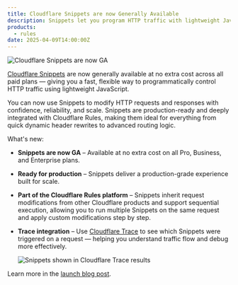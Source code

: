```yaml
---
title: Cloudflare Snippets are now Generally Available
description: Snippets let you program HTTP traffic with lightweight JavaScript — now GA and ready for production.
products:
  - rules
date: 2025-04-09T14:00:00Z
---
```


![Cloudflare Snippets are now GA](~/assets/images/changelog/rules/snippets-ga.png)

[Cloudflare Snippets](/rules/snippets/) are now generally available at no extra cost across all paid plans — giving you a fast, flexible way to programmatically control HTTP traffic using lightweight JavaScript.

You can now use Snippets to modify HTTP requests and responses with confidence, reliability, and scale. Snippets are production-ready and deeply integrated with Cloudflare Rules, making them ideal for everything from quick dynamic header rewrites to advanced routing logic.

What's new:

- **Snippets are now GA** – Available at no extra cost on all Pro, Business, and Enterprise plans.
- **Ready for production** – Snippets deliver a production-grade experience built for scale.
- **Part of the Cloudflare Rules platform** – Snippets inherit request modifications from other Cloudflare products and support sequential execution, allowing you to run multiple Snippets on the same request and apply custom modifications step by step.
- **Trace integration** – Use [Cloudflare Trace](/rules/trace-request/) to see which Snippets were triggered on a request — helping you understand traffic flow and debug more effectively.

  ![Snippets shown in Cloudflare Trace results](~/assets/images/changelog/rules/snippets-ga-trace.gif)

Learn more in the [launch blog post](https://blog.cloudflare.com/snippets/).
